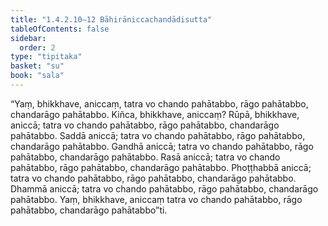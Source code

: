 ```yaml
---
title: "1.4.2.10–12 Bāhirāniccachandādisutta"
tableOfContents: false
sidebar:
  order: 2
type: "tipitaka"
basket: "su"
book: "sala"
---
```



<DynamicBreadcrumb />

<Division number="177–179" book="sala" bookNo="13">

<Paragraph number="895" book="sala">
“Yaṃ, bhikkhave, aniccaṃ, tatra vo chando pahātabbo, rāgo pahātabbo, chandarāgo pahātabbo. Kiñca, bhikkhave, aniccaṃ? Rūpā, bhikkhave, aniccā; tatra vo chando pahātabbo, rāgo pahātabbo, chandarāgo pahātabbo. Saddā aniccā; tatra vo chando pahātabbo, rāgo pahātabbo, chandarāgo pahātabbo. Gandhā aniccā; tatra vo chando pahātabbo, rāgo pahātabbo, chandarāgo pahātabbo. Rasā aniccā; tatra vo chando pahātabbo, rāgo pahātabbo, chandarāgo pahātabbo. Phoṭṭhabbā aniccā; tatra vo chando pahātabbo, rāgo pahātabbo, chandarāgo pahātabbo. Dhammā aniccā; tatra vo chando pahātabbo, rāgo pahātabbo, chandarāgo pahātabbo. Yaṃ, bhikkhave, aniccaṃ tatra vo chando pahātabbo, rāgo pahātabbo, chandarāgo pahātabbo”ti.
</Paragraph>
</Division>